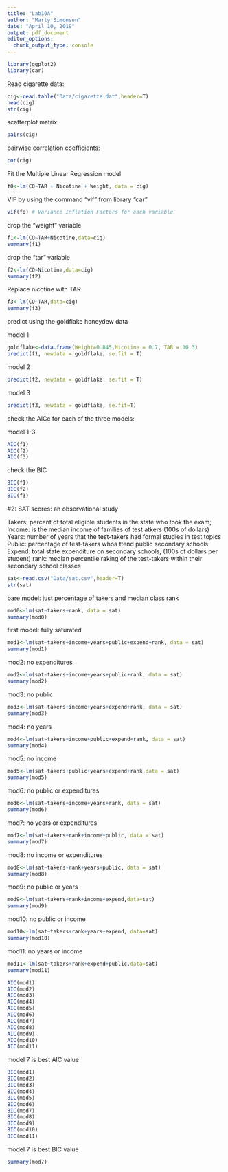 ```yaml
---
title: "Lab10A"
author: "Marty Simonson"
date: "April 10, 2019"
output: pdf_document
editor_options: 
  chunk_output_type: console
---
```


```r
library(ggplot2)
library(car)
```

Read cigarette data:

```r
cig<-read.table("Data/cigarette.dat",header=T)
head(cig)
str(cig)
```

scatterplot matrix:

```r
pairs(cig)
```

pairwise correlation coefficients:

```r
cor(cig)
```

Fit the Multiple Linear Regression model

```r
f0<-lm(CO~TAR + Nicotine + Weight, data = cig)
```

VIF by using the command "vif" from library "car"

```r
vif(f0) # Variance Inflation Factors for each variable
```

drop the "weight" variable

```r
f1<-lm(CO~TAR+Nicotine,data=cig)
summary(f1)
```

drop the "tar" variable

```r
f2<-lm(CO~Nicotine,data=cig)
summary(f2)
```

Replace nicotine with TAR

```r
f3<-lm(CO~TAR,data=cig)
summary(f3)
```

predict using the goldflake honeydew data

model 1

```r
goldflake<-data.frame(Weight=0.845,Nicotine = 0.7, TAR = 10.3)
predict(f1, newdata = goldflake, se.fit = T)
```

model 2

```r
predict(f2, newdata = goldflake, se.fit = T)
```

model 3

```r
predict(f3, newdata = goldflake, se.fit=T)
```

check the AICc for each of the three models:

model 1-3

```r
AIC(f1)
AIC(f2)
AIC(f3)
```

check the BIC

```r
BIC(f1)
BIC(f2)
BIC(f3)
```

#2: SAT scores: an observational study

Takers: percent of total eligible students in the state who took the exam;
Income: is the median income of families of test atkers (100s of dollars)
Years: number of years that the test-takers had formal studies in test topics
Public: percentage of test-takers whoa ttend public secondary schools
Expend: total state expenditure on secondary schools, (100s of dollars per student)
rank: median percentile raking of the test-takers within their secondary school classes

```r
sat<-read.csv("Data/sat.csv",header=T)
str(sat)
```

bare model: just percentage of takers and median class rank

```r
mod0<-lm(sat~takers+rank, data = sat)
summary(mod0)
```

first model: fully saturated

```r
mod1<-lm(sat~takers+income+years+public+expend+rank, data = sat)
summary(mod1)
```

mod2: no expenditures

```r
mod2<-lm(sat~takers+income+years+public+rank, data = sat)
summary(mod2)
```

mod3: no public

```r
mod3<-lm(sat~takers+income+years+expend+rank, data = sat)
summary(mod3)
```

mod4: no years

```r
mod4<-lm(sat~takers+income+public+expend+rank, data = sat)
summary(mod4)
```

mod5: no income

```r
mod5<-lm(sat~takers+public+years+expend+rank,data = sat)
summary(mod5)
```

mod6: no public or expenditures

```r
mod6<-lm(sat~takers+income+years+rank, data = sat)
summary(mod6)
```

mod7: no years or expenditures

```r
mod7<-lm(sat~takers+rank+income+public, data = sat)
summary(mod7)
```

mod8: no income or expenditures

```r
mod8<-lm(sat~takers+rank+years+public, data = sat)
summary(mod8)
```

mod9: no public or years

```r
mod9<-lm(sat~takers+rank+income+expend,data=sat)
summary(mod9)
```

mod10: no public or income

```r
mod10<-lm(sat~takers+rank+years+expend, data=sat)
summary(mod10)
```

mod11: no years or income

```r
mod11<-lm(sat~takers+rank+expend+public,data=sat)
summary(mod11)
```

```r
AIC(mod1)
AIC(mod2)
AIC(mod3)
AIC(mod4)
AIC(mod5)
AIC(mod6)
AIC(mod7)
AIC(mod8)
AIC(mod9)
AIC(mod10)
AIC(mod11)
```

model 7 is best AIC value

```r
BIC(mod1)
BIC(mod2)
BIC(mod3)
BIC(mod4)
BIC(mod5)
BIC(mod6)
BIC(mod7)
BIC(mod8)
BIC(mod9)
BIC(mod10)
BIC(mod11)
```

model 7 is best BIC value

```r
summary(mod7)
```

